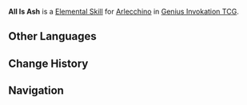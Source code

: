{{Genius Invokation TCG Skill Infobox
|image      = All Is Ash Character Card Skill.png
|title      = All Is Ash
|type       = Elemental Skill
|character  = Arlecchino
|element    = Pyro
|matching = 3
|effect     = Create 5 stacks of '''Blood-Debt Directive''' on the opponent's side of the field and deal 2 {{Color|Pyro DMG}}.<br><br>'''Blood-Debt Directive'''<br>'''After your character receives DMG:''' Attach 1 stack of '''Bond of Life''' to the character who took DMG and the opponent's Arlecchino.<br>'''Usage(s): 5'''
|order      = 2
}}
'''All Is Ash''' is a [[Character Card Elemental Skill|Elemental Skill]] for [[Arlecchino (Character Card)|Arlecchino]] in [[Genius Invokation TCG]].

==Other Languages==
{{Other Languages|Transclude=All Is Ash}}

==Change History==
{{Change History|5.4}}

==Navigation==
{{Genius Invokation TCG Skill Navbox|Arlecchino}}